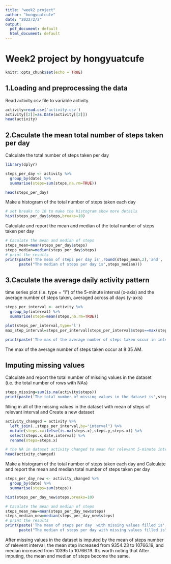 ```yaml
---
title: "week2 project"
author: "hongyuatcufe"
date: "2022/2/2"
output:
  pdf_document: default
  html_document: default
---
```


# Week2 project by hongyuatcufe

```r
knitr::opts_chunk$set(echo = TRUE)
```

## 1.Loading and preprocessing the data

Read activity.csv file to variable activity.


```r
activity=read.csv('activity.csv')
activity[[2]]=as.Date(activity[[2]])
head(activity)
```

## 2.Caculate the mean total number of steps taken per day

Calculate the total number of steps taken per day

```r
library(dplyr)

steps_per_day <- activity %>%
  group_by(date) %>%
  summarise(steps=sum(steps,na.rm=TRUE))

head(steps_per_day)
```

Make a histogram of the total number of steps taken each day

```r
# set breaks to 10 to make the histogram show more details
hist(steps_per_day$steps,breaks=10)
```

Calculate and report the mean and median of the total number of steps taken per day

```r
# Caculate the mean and median of steps
steps_mean=mean(steps_per_day$steps)
steps_median=median(steps_per_day$steps)
# print the results
print(paste('The mean of steps per day is',round(steps_mean,2),'and',
      paste("The median of steps per day is",steps_median)))
```

## 3.Caculate the average daily activity pattern

time series plot (i.e. type = "l") of the 5-minute interval (x-axis) and the average number of steps taken, averaged across all days (y-axis)

```r
steps_per_interval <- activity %>%
  group_by(interval) %>%
  summarise(steps=mean(steps,na.rm=TRUE))

plot(steps_per_interval,type='l')
max_step_interval=steps_per_interval[steps_per_interval$steps==max(steps_per_interval$steps),'interval']

print(paste('The max of the average number of steps taken occur in interval', max_step_interval,'and the max steps is about',round(max(steps_per_interval$steps),0),'steps!'))
```

The max of the average number of steps taken occur at 8:35 AM. 

## Imputing missing values

Calculate and report the total number of missing values in the dataset (i.e. the total number of rows with NAs)

```r

steps_missing=sum(is.na(activity$steps))
print(paste('The total number of missing values in the dataset is',steps_missing))

```

filling in all of the missing values in the dataset with mean of steps of relevant interval and Create a new dataset

```r
activity_changed = activity %>%
  left_join(.,steps_per_interval,by="interval") %>%
  mutate(steps.x=ifelse(is.na(steps.x),steps.y,steps.x)) %>%
  select(steps.x,date,interval) %>%
  rename(steps=steps.x)

# the NA in dataset activity changed to mean for relevant 5-minute interval as blow:
head(activity_changed)
```


Make a histogram of the total number of steps taken each day and Calculate and report the mean and median total number of steps taken per day

```r

steps_per_day_new <- activity_changed %>%
  group_by(date) %>%
  summarise(steps=sum(steps))

hist(steps_per_day_new$steps,breaks=10)

# Caculate the mean and median of steps
steps_mean_new=mean(steps_per_day_new$steps)
steps_median_new=median(steps_per_day_new$steps)
# print the results
print(paste('The mean of steps per day  with missing values filled is',round(steps_mean_new,2),'and',
      paste("The median of steps per day with missing values filled is",round(steps_median_new,2))))

```


After missing values in the dataset is imputed by the mean of steps number of relevent interval, the mean step increased from 9354.23 to 10766.19, and median increased from 10395 to 10766.19. It's worth noting that After imputing, the mean and median of steps become the same.




